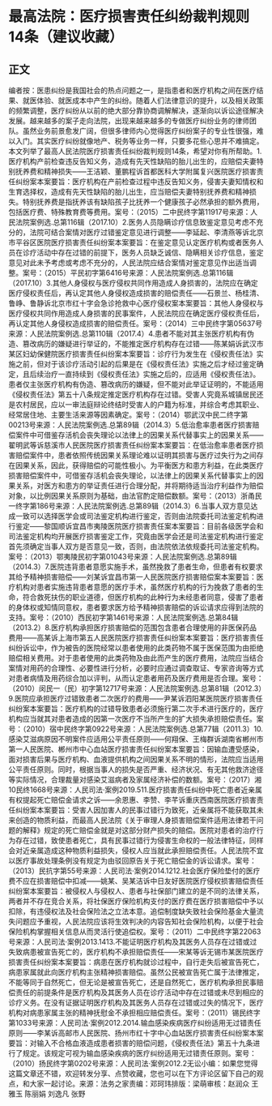 # 最高法院：医疗损害责任纠纷裁判规则14条（建议收藏）
## 正文
编者按：医患纠纷是我国社会的热点问题之一，是指患者和医疗机构之间在医疗结果、就医体验、就医成本中产生的纠纷。随着人们法律意识的提升，以及相关政策的频繁调整，医疗纠纷从以前的绝大部分靠协商调解解决，逐渐向以诉讼途径解决发展。越来越多的案子走向法院，出现来越来越多的专做医疗纠纷业务的律师团队。虽然业务前景愈发广阔，但很多律师内心觉得医疗纠纷案子的专业性很强，难以入门。其实医疗纠纷就像地产、税务等业务一样，只要多花些心思并不难搞定。本文列举了最高人民法院医疗损害责任纠纷裁判规则14条，希望对你有所帮助。1.医疗机构产前检查违反告知义务，造成有先天性缺陷的胎儿出生的，应赔偿夫妻特别抚养费和精神损失——王洁颖、董鹏程诉首都医科大学附属复兴医院医疗损害责任纠纷案本案要旨：医疗机构在产前检查过程中违反告知义务，侵害夫妻知情权和生育选择权，造成有先天性缺陷的胎儿出生，应当赔偿夫妻特别抚养费和精神损失。特别抚养费是指抚养该有缺陷孩子比抚养一个健康孩子必然承担的额外费用，包括医疗费、特殊教育费等费用。案号：（2015）二中民终字第11917号来源：人民法院案例选.总第116辑（2017.10）2.医务人员隐瞒诊疗信息致鉴定意见考虑不充分的，法院可结合案情对医疗过错鉴定意见进行调整——李延起、李清燕等诉北京市平谷区医院医疗损害责任纠纷案本案要旨：在鉴定意见认定医疗机构或者医务人员在诊疗活动中存在过错的前提下，医务人员缺乏诚信、隐瞒相关诊疗信息，鉴定意见对此未予考虑或考虑不充分的，人民法院应结合案情对鉴定意见作出适当调整。案号：（2015）平民初字第6416号来源：人民法院案例选.总第116辑（2017.10）3.其他人身侵权与医疗侵权共同作用造成人身损害的，法院应在确定医疗侵权责任后，再认定其他人身侵权造成损害的赔偿责任——石景兰、杨桂清、鲁峥、鲁静诉北京市红十字会急诊抢救中心医疗侵权案本案要旨：其他人身侵权与医疗侵权共同作用造成人身损害的民事案件，人民法院应在确定医疗侵权责任后，再认定其他人身侵权造成损害的赔偿责任。案号：（2014）三中民终字第05637号来源：人民法院案例选.总第110辑（2017.4）4.患者不能对其主张医疗机构有伪造、篡改病历的嫌疑进行举证的，不能推定医疗机构存在过错——陈某娟诉武汉市某区妇幼保健院医疗损害责任纠纷案本案要旨：诊疗行为发生在《侵权责任法》实施之前，但对于该诊疗活动引起的后果是在《侵权责任法》实施之后才经过鉴定确定，且后续治疗一直持续到《侵权责任法》实施之后的，应适用《侵权责任法》。患者仅主张医疗机构有伪造、篡改病历的嫌疑，但不能对此举证证明的，不能适用《侵权责任法》第五十八条规定推定医疗机构存在过错。受害人究竟系城镇居民还是农村居民，应以一审法庭辩论终结时受害人的户籍为标准，并综合考虑其职业、经常居住地、主要生活来源等因素确定。案号：（2014）鄂武汉中民二终字第00213号来源：人民法院案例选.总第89辑（2014.3）5.低治愈率患者医疗损害赔偿案件中可借鉴存活机会丧失理论以法律上的因果关系代替事实上的因果关系——翟明武等诉慈溪市人民医院医疗损害责任纠纷案本案要旨：在低治愈率患者医疗损害赔偿案件中，患者依照传统因果关系理论难以证明其损害与医疗过失行为之间存在因果关系，因此，获得赔偿的可能性极小。为平衡医方和患方利益，在此类医疗损害赔偿案件中，可借鉴存活机会丧失理论，以法律上的因果关系代替事实上的因果关系，对医方和患方的举证责任进行合理分配，并将期待适当治疗利益作为赔偿对象，以比例因果关系原则为基础，由法官酌定赔偿数额。案号：（2013）浙甬民一终字第186号来源：人民法院案例选.总第89辑（2014.3）6.当事人双方意见达成一致可以选择医学会或司法鉴定机构进行鉴定，否则由法院委托司法鉴定机构进行鉴定——黎国顺诉宜昌市夷陵医院医疗损害责任案本案要旨：目前各级医学会和司法鉴定机构均开展医疗损害鉴定工作，究竟由医学会还是司法鉴定机构进行鉴定首先须确定当事人双方是否意见一致，否则，由法院依法依规委托司法鉴定机构。案号：（2013）鄂夷陵民初字第01043号来源：人民法院案例选.总第89辑（2014.3）7.医院违背患者意愿实施手术，虽然挽救了患者生命，但患者有权要求其给予精神损害赔偿——刘某诉宜昌市第一人民医院医疗损害赔偿案本案要旨：医疗机构对患者实施违背患者意愿的医疗手术，虽然医疗机构的行为挽救了患者的生命，符合救死扶伤的职业道德，但医疗机构的此种行为未经患者同意，侵害了患者的身体权或知情同意权，患者要求医方给予精神损害赔偿的诉讼请求应得到法院的支持。案号：（2010）西民初字第1461号来源：人民法院案例选.总第84辑（2013.2）8.医疗机构承担医疗损害赔偿的范围包含患者合理使用的非医保药品费用——高某诉上海市第五人民医院医疗损害责任纠纷案本案要旨：医疗损害责任纠纷诉讼中，作为被告的医院经常以患者使用的此类药物不属于医保范围为由拒绝赔偿相关费用。对于患者使用的此类药物及由此而产生的医疗费用，法院应当结合案情对用药的合理性、必要性进行分析，必要时应通过调查取证、专家咨询等方式对患者病情及用药综合加以评判，从而认定患者用药及医疗费用是否合理。案号：（2010）闵民一（民）初字第12717号来源：人民法院案例选.总第81辑（2012.3）9.医院应承担医疗过错致患者二次医疗的费用——尹某诉泗阳某医院医疗损害责任纠纷案本案要旨：医疗机构的过错导致患者必须施行第二次手术进行医疗的，医疗机构应当就其对患者造成的因第一次医疗不当所产生的扩大损失承担赔偿责任。案号：（2010）宿中民终字第0922号来源：人民法院案例选.总第77辑（2011.3）10.感染艾滋病原因不明案件应适用公平责任原则——何翔保、王梅群诉湖南省郴州市第一人民医院、郴州市中心血站医疗损害责任纠纷案本案要旨：因输血遭受感染，面对损害后果与医疗机构、血液提供机构之间因果关系不明的情形，法院应当适用公平责任原则。同时，根据当事人的损失是否严重、经济状况、有无其他救济途径等实际情况，合理裁量对感染艾滋病者及家属经济补偿的数额。案号：（2017）湘10民终1668号来源：人民司法·案例2019.511.医疗损害责任纠纷中死亡患者近亲属有权提起死亡赔偿金请求之诉——余恩惠、李赞、李芊诉重庆西南医院医疗损害责任纠纷案本案要旨：受害人因加害人的民事过错行为致死，近亲属将不能获取其未来创造的物质利益，而最高人民法院《关于审理人身损害赔偿案件适用法律若干问题的解释》规定的死亡赔偿金就是对这部分财产损失的赔偿。医院对患者的治疗行为存在过错，致使患者死亡，具有民事过错行为侵害生命权的一般法律特征，同样会对近亲属造成这种物质利益损失，侵权人应当就此承担赔偿责任。人民法院不宜以医疗事故处理条例没有规定为由驳回原告关于死亡赔偿金的诉讼请求。案号：（2013）民抗字第55号来源：人民司法·案例2014.1212.社会医疗保险垫付的医疗费不应在损害赔偿中扣减——姚某、吴某洁诉中日友好医院医疗侵权损害赔偿责任纠纷案本案要旨：被侵权人与侵权人、患者与社保部门建立的是不同的法律关系，两者并不存在竞合关系，将社保医疗保险机构支付的医疗费在医疗损害赔偿中予以扣除，有违侵权法及社会保险法之立法本意。追偿制度缺失致社会保险基金大量流失问题应予重视，人民法院应该将生效判决的内容告知社会保险机构，以便于社会保险机构掌握相关信息从而灵活行使追偿权。案号：（2011）二中民终字第22063号来源：人民司法·案例2013.1413.不能证明医疗机构及其医务人员存在过错或过失致病患被宣告死亡的，医疗机构不承担赔偿责任——宋某等诉无锡市某医院医疗损害责任纠纷案本案要旨：病患在医疗机构就诊过程中，自行走失后被宣告死亡，病患家属就此向医疗机构主张精神损害赔偿。虽然公民被宣告死亡属于法律推定，不能等同于自然死亡，但无论是被宣告死亡，还是自然死亡，医疗机构承担民事赔偿责任的前提条件是医疗机构及其医务人员在诊疗活动中存在过错或未尽到相应的诊疗义务。在没有证据证明医疗机构及其医务人员存在过错或过失的情况下，医疗机构对病患家属主张的精神抚慰金不承担相应赔偿责任。案号：（2011）锡民终字第1033号来源：人民司法·案例2012.2014.输血感染疾病医疗纠纷适用无过错责任原则——李某诉高邮市人民医院、扬州市红十字中心血站医疗损害责任纠纷案本案要旨：对输入不合格血液造成患者损害的赔偿问题，《侵权责任法》第五十九条进行了规定。该规定可视为输血感染疾病的医疗纠纷适用无过错责任原则。案号：（2010）扬民终字第0202号来源：人民司法·案例2012.2无讼小编：如果您觉得这篇文章还不错，欢迎转发分享、点赞收藏，您也可以在下方评论区留下自己的观点，和大家一起讨论。来源：法务之家责编：邓珂玮排版：梁萌审核：赵润众 王雅玉 陈丽娟 刘逸凡 张野